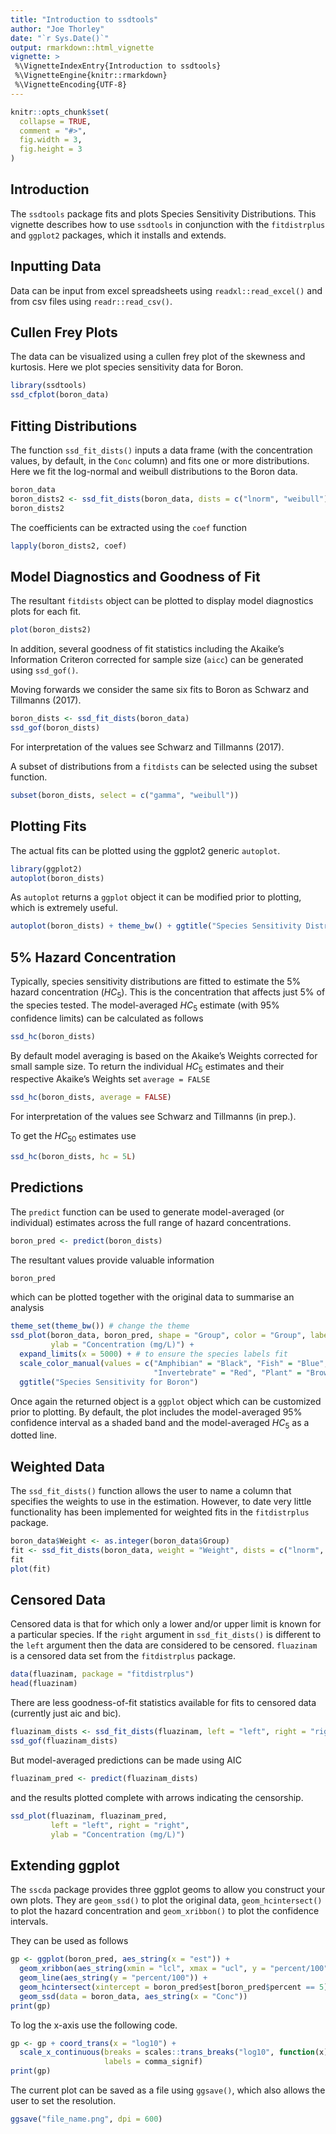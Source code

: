 ```yaml
---
title: "Introduction to ssdtools"
author: "Joe Thorley"
date: "`r Sys.Date()`"
output: rmarkdown::html_vignette
vignette: >
 %\VignetteIndexEntry{Introduction to ssdtools}
 %\VignetteEngine{knitr::rmarkdown}
 %\VignetteEncoding{UTF-8}
---
```


```r
knitr::opts_chunk$set(
  collapse = TRUE,
  comment = "#>",
  fig.width = 3,
  fig.height = 3
)
```


## Introduction

The `ssdtools` package fits and plots Species Sensitivity Distributions.
This vignette describes how to use `ssdtools` in conjunction with 
the `fitdistrplus` and `ggplot2` packages, which it installs and extends.

## Inputting Data

Data can be input from excel spreadsheets using `readxl::read_excel()` 
and from csv files using `readr::read_csv()`.

## Cullen Frey Plots

The data can be visualized using a cullen frey plot of the skewness and kurtosis.
Here we plot species sensitivity data for Boron.

```r
library(ssdtools)
ssd_cfplot(boron_data)
```

## Fitting Distributions

The function `ssd_fit_dists()` inputs a data frame (with the concentration values, 
by default, in the `Conc` column) and fits one or more distributions.
Here we fit the log-normal and weibull distributions to the Boron data.
```r
boron_data
boron_dists2 <- ssd_fit_dists(boron_data, dists = c("lnorm", "weibull"))
boron_dists2
```

The coefficients can be extracted using the `coef` function
```r
lapply(boron_dists2, coef)
```

## Model Diagnostics and Goodness of Fit

The resultant `fitdists` object can be plotted to display model diagnostics plots for each fit.
```r
plot(boron_dists2)
```

In addition, several goodness of fit statistics including the Akaike's Information Criteron corrected for sample size (`aicc`) can be generated using `ssd_gof()`.

Moving forwards we consider the same six fits to Boron as Schwarz and Tillmanns (2017).
```r
boron_dists <- ssd_fit_dists(boron_data)
ssd_gof(boron_dists)
```
For interpretation of the values see Schwarz and Tillmanns (2017).

A subset of distributions from a `fitdists` can be selected using the subset function.
```r
subset(boron_dists, select = c("gamma", "weibull"))
```

## Plotting Fits

The actual fits can be plotted using the ggplot2 generic `autoplot`.
```r
library(ggplot2)
autoplot(boron_dists)
```

As `autoplot` returns a `ggplot` object it can be modified prior to plotting, 
which is extremely useful.
```r
autoplot(boron_dists) + theme_bw() + ggtitle("Species Sensitivity Distributions for Boron")
```

## 5% Hazard Concentration

Typically, species sensitivity distributions are fitted to estimate the 5% hazard concentration ($HC_5$).
This is the concentration that affects just 5% of the species tested.
The model-averaged $HC_5$ estimate (with 95% confidence limits) can be calculated as follows
```r
ssd_hc(boron_dists)
```
By default model averaging is based on the Akaike's Weights corrected for small sample size.
To return the individual $HC_5$ estimates and their respective Akaike's Weights set `average = FALSE`
```r
ssd_hc(boron_dists, average = FALSE)
```
For interpretation of the values see Schwarz and Tillmanns (in prep.).

To get the $HC_50$ estimates use
```r
ssd_hc(boron_dists, hc = 5L)
```

## Predictions

The `predict` function can be used to generate model-averaged (or individual) 
estimates across the full range of hazard concentrations.
```r
boron_pred <- predict(boron_dists)
```

The resultant values provide valuable information
```r
boron_pred
```
which can be plotted together with the original data to summarise an analysis
```r
theme_set(theme_bw()) # change the theme
ssd_plot(boron_data, boron_pred, shape = "Group", color = "Group", label = "Species",
         ylab = "Concentration (mg/L)") + 
  expand_limits(x = 5000) + # to ensure the species labels fit
  scale_color_manual(values = c("Amphibian" = "Black", "Fish" = "Blue", 
                                "Invertebrate" = "Red", "Plant" = "Brown")) +
  ggtitle("Species Sensitivity for Boron")
```

Once again the returned object is a `ggplot` object which can be customized prior to plotting.
By default, the plot includes the model-averaged 95% confidence interval as a shaded band and 
the model-averaged $HC_5$ as a dotted line.

## Weighted Data

The `ssd_fit_dists()` function allows the user to name a column that specifies
the weights to use in the estimation. 
However, to date very little functionality has been implemented for weighted fits in the `fitdistrplus` package.
```r
boron_data$Weight <- as.integer(boron_data$Group)
fit <- ssd_fit_dists(boron_data, weight = "Weight", dists = c("lnorm", "weibull"))
fit
plot(fit)
```

## Censored Data

Censored data is that for which only a lower and/or upper limit is known for a particular species. 
If the `right` argument in `ssd_fit_dists()` is different to the `left` argument then the data are considered to be censored. 
`fluazinam` is a censored data set from the `fitdistrplus` package.

```r
data(fluazinam, package = "fitdistrplus")
head(fluazinam)
```

There are less goodness-of-fit statistics available for
fits to censored data (currently just aic and bic).
```r
fluazinam_dists <- ssd_fit_dists(fluazinam, left = "left", right = "right")
ssd_gof(fluazinam_dists)
```
But model-averaged predictions can be made using AIC
```r
fluazinam_pred <- predict(fluazinam_dists)
```
and the results plotted complete with arrows indicating the censorship.
```r
ssd_plot(fluazinam, fluazinam_pred, 
         left = "left", right = "right", 
         ylab = "Concentration (mg/L)")
```

## Extending ggplot

The `sscda` package provides three ggplot geoms to allow you construct your own plots.
They are `geom_ssd()` to plot the original data, 
`geom_hcintersect()` to plot the hazard concentration and `geom_xribbon()` to plot the confidence intervals.

They can be used as follows

```r
gp <- ggplot(boron_pred, aes_string(x = "est")) + 
  geom_xribbon(aes_string(xmin = "lcl", xmax = "ucl", y = "percent/100"), alpha = 0.2) +
  geom_line(aes_string(y = "percent/100")) +
  geom_hcintersect(xintercept = boron_pred$est[boron_pred$percent == 5], yintercept = 5/100) +
  geom_ssd(data = boron_data, aes_string(x = "Conc"))
print(gp)
```    

To log the x-axis use the following code.
```r
gp <- gp + coord_trans(x = "log10") +
  scale_x_continuous(breaks = scales::trans_breaks("log10", function(x) 10^x),
                     labels = comma_signif)
print(gp)
```

The current plot can be saved as a file using `ggsave()`,
which also allows the user to set the resolution.
```r
ggsave("file_name.png", dpi = 600)
```
